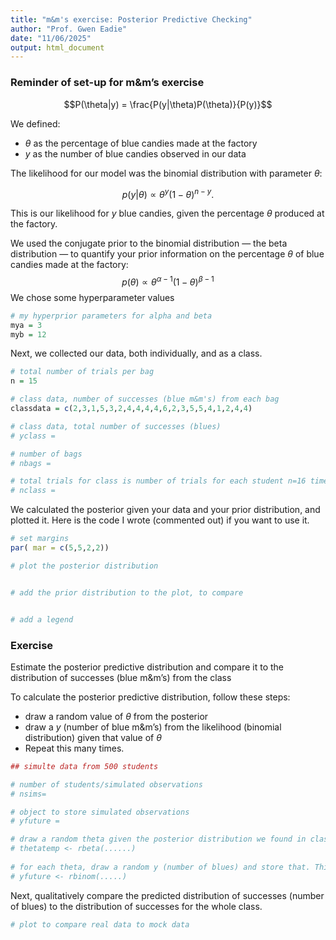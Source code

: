 ---
title: "m&m's exercise: Posterior Predictive Checking"
author: "Prof. Gwen Eadie"
date: "11/06/2025"
output: html_document
---


### Reminder of set-up for m\&m's exercise
$$P(\theta|y) = \frac{P(y|\theta)P(\theta)}{P(y)}$$

We defined:

-  $\theta$ as the percentage of blue candies made at the factory
-  $y$ as the number of blue candies observed in our data

The likelihood for our model was the binomial distribution with parameter $\theta$:

$$p(y|\theta) \propto \theta^{y}(1-\theta)^{n-y}.$$

This is our likelihood for $y$ blue candies, given the percentage $\theta$ produced at the factory.

We used the conjugate prior to the binomial distribution --- the beta distribution --- to quantify your prior information on the percentage $\theta$ of blue candies made at the factory:
$$p(\theta) \propto \theta^{\alpha-1}(1-\theta)^{\beta-1}$$
We chose some hyperparameter values
```{r}
# my hyperprior parameters for alpha and beta
mya = 3 
myb = 12
```

Next, we collected our data, both individually, and as a class.
```{r}
# total number of trials per bag
n = 15

# class data, number of successes (blue m&m's) from each bag
classdata = c(2,3,1,5,3,2,4,4,4,4,6,2,3,5,5,4,1,2,4,4)

# class data, total number of successes (blues)
# yclass = 

# number of bags
# nbags = 

# total trials for class is number of trials for each student n=16 times number of students
# nclass = 
```


We calculated the posterior given your data and your prior distribution, and plotted it. Here is the code I wrote (commented out) if you want to use it.
```{r}
# set margins
par( mar = c(5,5,2,2))

# plot the posterior distribution


# add the prior distribution to the plot, to compare


# add a legend

```

### Exercise

Estimate the posterior predictive distribution and compare it to the distribution of successes (blue m&m's) from the class 

To calculate the posterior predictive distribution, follow these steps:

 *  draw a random value of $\theta$ from the posterior
 *  draw a $y$ (number of blue m&m's) from the likelihood (binomial distribution) given that value of $\theta$
 *  Repeat this many times.
 

```{r}
## simulte data from 500 students

# number of students/simulated observations
# nsims=

# object to store simulated observations
# yfuture = 

# draw a random theta given the posterior distribution we found in class
# thetatemp <- rbeta(......) 
  
# for each theta, draw a random y (number of blues) and store that. This should result in 500 observations of y (number of blues)
# yfuture <- rbinom(.....) 
```


Next, qualitatively compare the predicted distribution of successes (number of blues) to the distribution of successes for the whole class.

```{r}
# plot to compare real data to mock data

```






